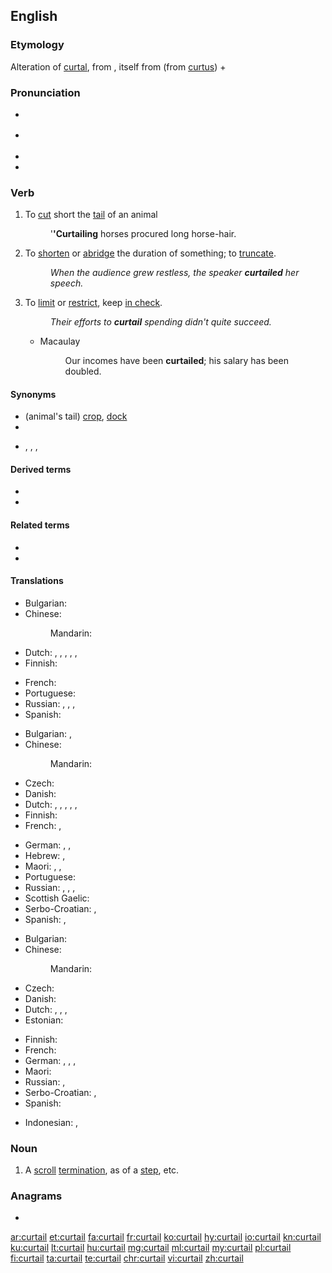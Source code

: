 ==English==
{{was wotd|2007|August|30}}

===Etymology===
Alteration of [[curtal]], from {{etyl|fro|en}} {{m|fro|courtault||which has been shortened}}, itself from {{m|fro|court||short}} (from {{etyl|la|en}} [[curtus]]) + {{m|la||-ault}}

===Pronunciation===
* {{a|RP}} {{IPA|/kɜːˈteɪl/|lang=en}}
* {{a|US}} {{IPA|/kɚˈteɪl/|lang=en}}
* {{audio|en-us-curtail.ogg|Audio (US)|lang=en}}
* {{rhymes|eɪl|lang=en}}

===Verb===
{{en-verb}}

# {{lb|en|transitive|obsolete}} To [[cut]] short the [[tail]] of an animal
#: '''''Curtailing''' horses procured long horse-hair.
# {{lb|en|transitive}} To [[shorten]] or [[abridge]] the duration of something; to [[truncate]].
#: ''When the audience grew restless, the speaker '''curtailed''' her speech.''
# {{lb|en|transitive|figuratively}} To [[limit]] or [[restrict]], keep [[in check]].
#: ''Their efforts to '''curtail''' spending didn't quite succeed.''
#* Macaulay
#*: Our incomes have been '''curtailed'''; his salary has been doubled.

====Synonyms====
* (animal's tail) [[crop]], [[dock]]
* {{l|en|shorten}}
* {{l|en|behedge}}, {{l|en|control}}, {{l|en|limit}}, {{l|en|restrain}}

====Derived terms====
* {{l|en|curtailer}}
* {{l|en|curtailment}}

====Related terms====
* {{l|en|curt}}
* {{l|en|curtal}}

====Translations====
{{trans-top|to cut short an animal's tail}}
* Bulgarian: {{t+|bg|подрязвам}}
* Chinese:
*: Mandarin: {{t-needed|cmn}}
* Dutch: {{t|nl|beknotten}}, {{t+|nl|knotten}}, {{t+|nl|kortwieken}}, {{t+|nl|bekorten}}, {{t+|nl|inkorten}}, {{t+|nl|verkorten}}
* Finnish: {{t|fi|typistää}}
{{trans-mid}}
* French: {{t+|fr|écourter}}
* Portuguese: {{t|pt|derrabar}}
* Russian: {{t+|ru|укора́чивать|impf}}, {{t+|ru|укороти́ть|pf}}, {{t+|ru|обреза́ть|impf}}, {{t+|ru|обре́зать|pf}}
* Spanish: {{t+|es|acortar}}
{{trans-bottom}}

{{trans-top|to shorten or abridge}}
* Bulgarian: {{t+|bg|скъсявам}}, {{t+|bg|съкращавам}}
* Chinese:
*: Mandarin: {{t-needed|cmn}}
* Czech: {{t+|cs|zkrátit}}
* Danish: {{t+|da|forkorte}}
* Dutch: {{t|nl|beknotten}}, {{t+|nl|knotten}}, {{t+|nl|kortwieken}}, {{t+|nl|bekorten}}, {{t+|nl|inkorten}}, {{t+|nl|verkorten}}
* Finnish: {{t+|fi|lyhentää}}
* French: {{t+|fr|écourter}}, {{t+|fr|abréger}}
{{trans-mid}}
* German: {{t+|de|beschneiden}}, {{t+|de|stutzen}}, {{t+|de|verkürzen}}
* Hebrew: {{t|he|קִצֵּרקִצֵּר|tr=kitsér}}, {{t|he|צִמְצֵם|tr=tsimtsém}}
* Maori: {{t|mi|auporo}}, {{t|mi|tauporo}}, {{t|mi|auporo}}
* Portuguese: {{t+|pt|encurtar}}
* Russian: {{t+|ru|сокраща́ть|impf}}, {{t+|ru|сократи́ть|pf}}, {{t+|ru|уреза́ть|impf}}, {{t+|ru|уре́зать|pf}}
* Scottish Gaelic: {{t|gd|giorraich}}
* Serbo-Croatian: {{t+|sh|skratiti}}, {{t+|sh|smanjiti}}
* Spanish: {{t+|es|acortar}}, {{t+|es|truncar}}
{{trans-bottom}}

{{trans-top|to limit or restrict}}
* Bulgarian: {{t+|bg|ограни́чавам|impf}}
* Chinese:
*: Mandarin: {{t-needed|cmn}}
* Czech: {{t|cs|omezit}}
* Danish: {{t+|da|begrænse}}
* Dutch: {{t|nl|beknotten}}, {{t|nl|kort houden}}, {{t+|nl|kortwieken}}, {{t+|nl|beperken}}
* Estonian: {{t|et|piirama}}
{{trans-mid}}
* Finnish: {{t+|fi|rajoittaa}}
* French: {{t+|fr|restreindre}}
* German: {{t+|de|beschränken}}, {{t+|de|beschneiden}}, {{t+|de|drosseln}}, {{t+|de|kürzen}}
* Maori: {{t|mi|totope}}
* Russian: {{t+|ru|ограни́чивать|impf}}, {{t+|ru|ограни́чить|pf}}
* Serbo-Croatian: {{t+|sh|ograničiti}}, {{t+|sh|stegnuti}}
* Spanish: {{t+|es|limitar}}
{{trans-bottom}}

{{checktrans-top}}
* Indonesian: {{t-check|id|kurang|alt=mengurangi}}, {{t-check|id|potong|alt=memotong}}
{{trans-mid}}
{{trans-bottom}}

===Noun===
{{en-noun}}

# {{lb|en|architecture}} A [[scroll]] [[termination]], as of a [[step]], etc.

===Anagrams===
* {{l|en|trucial}}

[[ar:curtail]]
[[et:curtail]]
[[fa:curtail]]
[[fr:curtail]]
[[ko:curtail]]
[[hy:curtail]]
[[io:curtail]]
[[kn:curtail]]
[[ku:curtail]]
[[lt:curtail]]
[[hu:curtail]]
[[mg:curtail]]
[[ml:curtail]]
[[my:curtail]]
[[pl:curtail]]
[[fi:curtail]]
[[ta:curtail]]
[[te:curtail]]
[[chr:curtail]]
[[vi:curtail]]
[[zh:curtail]]